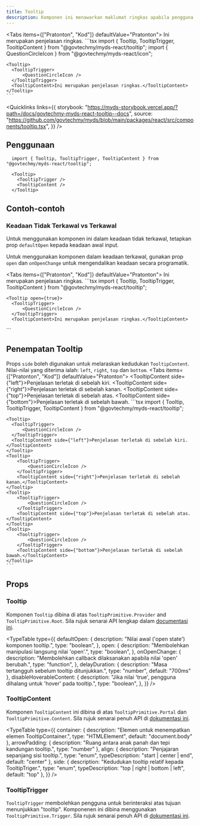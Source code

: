 ```yaml
---
title: Tooltip
description: Komponen ini menawarkan maklumat ringkas apabila pengguna meletakkan tetikus ("hover") atau memberi fokus pada sesuatu elemen.
---
```



<Tabs items={["Pratonton", "Kod"]} defaultValue="Pratonton">
  <Tab value="Pratonton" className="not-prose flex justify-center gap-1">
    <Tooltip>
      <TooltipTrigger>
          <QuestionCircleIcon />
      </TooltipTrigger>
      <TooltipContent>Ini merupakan penjelasan ringkas.</TooltipContent>
    </Tooltip>
  </Tab>
  <Tab value="Kod">
    ```tsx
    import { Tooltip, TooltipTrigger, TooltipContent } from "@govtechmy/myds-react/tooltip";
    import { QuestionCircleIcon } from "@govtechmy/myds-react/icon";

    <Tooltip>
      <TooltipTrigger>
          <QuestionCircleIcon />
      </TooltipTrigger>
      <TooltipContent>Ini merupakan penjelasan ringkas.</TooltipContent>
    </Tooltip>
    ```
  </Tab>
</Tabs>

<Quicklinks
  links={{
    storybook:
      "https://myds-storybook.vercel.app/?path=/docs/govtechmy-myds-react-tooltip--docs",
    source:
      "https://github.com/govtechmy/myds/blob/main/packages/react/src/components/tooltip.tsx",
  }}
/>

## Penggunaan
```tsx
  import { Tooltip, TooltipTrigger, TooltipContent } from "@govtechmy/myds-react/tooltip";
```
```tsx
  <Tooltip>
    <TooltipTrigger />
    <TooltipContent />
  </Tooltip>
```

## Contoh-contoh 
### Keadaan Tidak Terkawal vs Terkawal

Untuk menggunakan komponen ini dalam keadaan tidak terkawal, tetapkan prop `defaultOpen` kepada keadaan awal input.

Untuk menggunakan komponen dalam keadaan terkawal, gunakan prop `open` dan `onOpenChange` untuk mengendalikan keadaan secara programatik.

<Tabs items={["Pratonton", "Kod"]} defaultValue="Pratonton">
  <Tab value="Pratonton" className="not-prose flex justify-center">
    <Tooltip open={true}>
      <TooltipTrigger>
          <QuestionCircleIcon />
      </TooltipTrigger>
      <TooltipContent>Ini merupakan penjelasan ringkas.</TooltipContent>
  </Tooltip>
  </Tab>
  <Tab value="Kod">
    ```tsx 
    import { Tooltip, TooltipTrigger, TooltipContent } from "@govtechmy/myds-react/tooltip";

    <Tooltip open={true}>
      <TooltipTrigger>
          <QuestionCircleIcon />
      </TooltipTrigger>
      <TooltipContent>Ini merupakan penjelasan ringkas.</TooltipContent>
  </Tooltip>
    ```
  </Tab>
</Tabs>

## Penempatan Tooltip
Props `side` boleh digunakan untuk melaraskan kedudukan `TooltipContent`. Nilai-nilai yang diterima ialah: `left`, `right`, `top` dan `bottom`.
<Tabs items={["Pratonton", "Kod"]} defaultValue="Pratonton">
  <Tab value="Pratonton" className="not-prose flex flex-col justify-center items-center gap-10">
    <Tooltip>
      <TooltipTrigger>
          <QuestionCircleIcon />
      </TooltipTrigger>
      <TooltipContent side={"left"}>Penjelasan terletak di sebelah kiri.</TooltipContent>
    </Tooltip>
    <Tooltip>
        <TooltipTrigger>
            <QuestionCircleIcon />
        </TooltipTrigger>
        <TooltipContent side={"right"}>Penjelasan terletak di sebelah kanan.</TooltipContent>
    </Tooltip>
    <Tooltip>
        <TooltipTrigger>
            <QuestionCircleIcon />
        </TooltipTrigger>
        <TooltipContent side={"top"}>Penjelasan terletak di sebelah atas.</TooltipContent>
    </Tooltip>
    <Tooltip>
        <TooltipTrigger>
            <QuestionCircleIcon />
        </TooltipTrigger>
        <TooltipContent side={"bottom"}>Penjelasan terletak di sebelah bawah.</TooltipContent>
    </Tooltip>
  </Tab>
  <Tab value="Kod">
    ```tsx 
    import { Tooltip, TooltipTrigger, TooltipContent } from "@govtechmy/myds-react/tooltip";

    <Tooltip>
      <TooltipTrigger>
          <QuestionCircleIcon />
      </TooltipTrigger>
      <TooltipContent side={"left"}>Penjelasan terletak di sebelah kiri.</TooltipContent>
    </Tooltip>
    <Tooltip>
        <TooltipTrigger>
            <QuestionCircleIcon />
        </TooltipTrigger>
        <TooltipContent side={"right"}>Penjelasan terletak di sebelah kanan.</TooltipContent>
    </Tooltip>
    <Tooltip>
        <TooltipTrigger>
            <QuestionCircleIcon />
        </TooltipTrigger>
        <TooltipContent side={"top"}>Penjelasan terletak di sebelah atas.</TooltipContent>
    </Tooltip>
    <Tooltip>
        <TooltipTrigger>
            <QuestionCircleIcon />
        </TooltipTrigger>
        <TooltipContent side={"bottom"}>Penjelasan terletak di sebelah bawah.</TooltipContent>
    </Tooltip>
    ```
  </Tab>
</Tabs>

## Props
### Tooltip
Komponen `Tooltip` dibina di atas `TooltipPrimitive.Provider` and `TooltipPrimitive.Root`. Sila rujuk senarai API lengkap dalam [documentasi ini](https://www.radix-ui.com/primitives/docs/components/tooltip#provider).

<TypeTable
  type={{
    defaultOpen: {
      description: "Nilai awal ('open state') komponen tooltip.",
      type: "boolean",
    },
    open: {
      description: "Membolehkan manipulasi langsung nilai 'open'.",
      type: "boolean",
    },
    onOpenChange: {
      description: "Membolehkan callback dilaksanakan apabila nilai 'open' berubah.",
      type: "function",
    },
    delayDuration: {
      description: "Masa tertangguh sebelum tooltip ditunjukkan.",
      type: "number",
      default: "700ms"
    },
    disableHoverableContent: {
      description: "Jika nilai 'true', pengguna dihalang untuk 'hover' pada tooltip.",
      type: "boolean",
    },
  }}
/>

### TooltipContent
Komponen `TooltipContent` ini dibina di atas `TooltipPrimitive.Portal` dan `TooltipPrimitive.Content`. Sila rujuk senarai penuh API di [dokumentasi ini](https://www.radix-ui.com/primitives/docs/components/tooltip#portal).

<TypeTable
  type={{
    container: {
      description: "Elemen untuk menempatkan elemen TooltipContainer.",
      type: "HTMLElement",
      default: "document.body"
    },
    arrowPadding: {
      description: "Ruang antara anak panah dan tepi kandungan tooltip.",
      type: "number"
    },
    align: {
      description: "Penjajaran sepanjang sisi tooltip.",
      type: "enum",
      typeDescription: "start | center | end",
      default: "center"
    },
    side: {
      description: "Kedudukan tooltip relatif kepada TooltipTriger.",
      type: "enum",
      typeDescription: "top | right | bottom | left",
      default: "top"
    },
  }}
/>

### TooltipTrigger
`TooltipTrigger` membolehkan pengguna untuk berinteraksi atas tujuan menunjukkan "tooltip". Komponenen ini dibina menggunakan `TooltipPrimitive.Trigger`. Sila rujuk senarai penuh API di [dokumentasi ini](https://www.radix-ui.com/primitives/docs/components/tooltip#content).